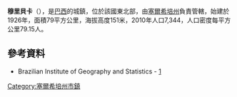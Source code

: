 {{coord|10|25|37|S|36|57|32|W|scale:30000|display=title}}

'''穆里貝卡'''（{{lang-pt|Muribeca}}），是[[巴西|巴西]]的城鎮，位於該國東北部，由[[塞爾希培州|塞爾希培州]]負責管轄，始建於1926年，面積79平方公里，海拔高度151米，2010年人口7,344，人口密度每平方公里79.15人。

==參考資料==
*Brazilian Institute of Geography and Statistics - [http://www.ibge.gov.br/cidadesat/default.php] {{Wayback|url=http://www.ibge.gov.br/cidadesat/default.php |date=20080611095922 }}

{{Brazil-geo-stub}}
{{塞爾希培州市鎮}}
[[Category:塞爾希培州市鎮|Category:塞爾希培州市鎮]]